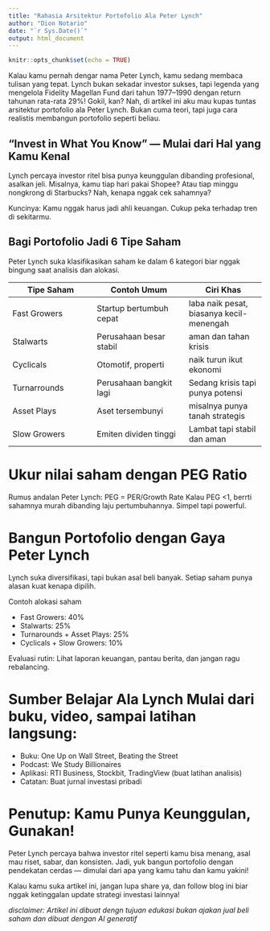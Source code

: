 ---
title: "Rahasia Arsitektur Portofolio Ala Peter Lynch"
author: "Dion Notario"
date: "`r Sys.Date()`"
output: html_document
---

```{r setup, include=FALSE}
knitr::opts_chunk$set(echo = TRUE)
```

Kalau kamu pernah dengar nama Peter Lynch, kamu sedang membaca tulisan yang tepat. Lynch bukan sekadar investor sukses, tapi legenda yang mengelola Fidelity Magellan Fund dari tahun 1977–1990 dengan return tahunan rata-rata 29%! Gokil, kan? Nah, di artikel ini aku mau kupas tuntas arsitektur portofolio ala Peter Lynch. Bukan cuma teori, tapi juga cara realistis membangun portofolio seperti beliau.

## "Invest in What You Know" — Mulai dari Hal yang Kamu Kenal

Lynch percaya investor ritel bisa punya keunggulan dibanding profesional, asalkan jeli. Misalnya, kamu tiap hari pakai Shopee? Atau tiap minggu nongkrong di Starbucks? Nah, kenapa nggak cek sahamnya?

Kuncinya: Kamu nggak harus jadi ahli keuangan. Cukup peka terhadap tren di sekitarmu.

## Bagi Portofolio Jadi 6 Tipe Saham

Peter Lynch suka klasifikasikan saham ke dalam 6 kategori biar nggak bingung saat analisis dan alokasi.

| Tipe Saham | Contoh Umum | Ciri Khas |
|------------------------|--------------------------|----------------------|
| Fast Growers | Startup bertumbuh cepat | laba naik pesat, biasanya kecil-menengah |
| Stalwarts | Perusahaan besar stabil | aman dan tahan krisis |
| Cyclicals | Otomotif, properti | naik turun ikut ekonomi |
| Turnarrounds | Perusahaan bangkit lagi | Sedang krisis tapi punya potensi |
| Asset Plays | Aset tersembunyi | misalnya punya tanah strategis |
| Slow Growers | Emiten dividen tinggi | Lambat tapi stabil dan aman |

# Ukur nilai saham dengan PEG Ratio

Rumus andalan Peter Lynch: PEG = PER/Growth Rate Kalau PEG \<1, berrti sahamnya murah dibanding laju pertumbuhannya. Simpel tapi powerful.

# Bangun Portofolio dengan Gaya Peter Lynch 

Lynch suka diversifikasi, tapi bukan asal beli banyak. Setiap saham punya alasan kuat kenapa dipilih.

Contoh alokasi saham

- Fast Growers: 40% 
- Stalwarts: 25% 
- Turnarounds + Asset Plays: 25% 
- Cyclicals + Slow Growers: 10%

Evaluasi rutin: Lihat laporan keuangan, pantau berita, dan jangan ragu rebalancing.

# Sumber Belajar Ala Lynch Mulai dari buku, video, sampai latihan langsung:

-   Buku: One Up on Wall Street, Beating the Street
-   Podcast: We Study Billionaires
-   Aplikasi: RTI Business, Stockbit, TradingView (buat latihan analisis)
-   Catatan: Buat jurnal investasi pribadi

# Penutup: Kamu Punya Keunggulan, Gunakan! 

Peter Lynch percaya bahwa investor ritel seperti kamu bisa menang, asal mau riset, sabar, dan konsisten. Jadi, yuk bangun portofolio dengan pendekatan cerdas — dimulai dari apa yang kamu tahu dan kamu yakini!

Kalau kamu suka artikel ini, jangan lupa share ya, dan follow blog ini biar nggak ketinggalan update strategi investasi lainnya!

*disclaimer: Artikel ini dibuat dengn tujuan edukasi bukan ajakan jual beli saham dan dibuat dengan AI generatif*
